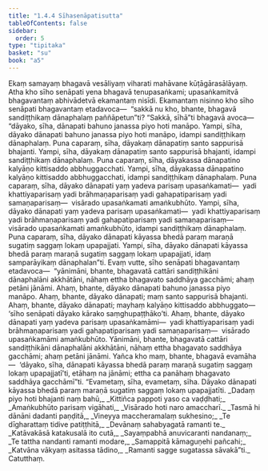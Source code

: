 ```yaml
---
title: "1.4.4 Sīhasenāpatisutta"
tableOfContents: false
sidebar:
  order: 5
type: "tipitaka"
basket: "su"
book: "a5"
---
```



<DynamicBreadcrumb />

<Division number="34" book="a5" bookNo="16" page="32">

<Paragraph number="172" book="a5">
Ekaṃ samayaṃ bhagavā vesāliyaṃ viharati mahāvane kūṭāgārasālāyaṃ. Atha kho sīho senāpati yena bhagavā tenupasaṅkami; upasaṅkamitvā bhagavantaṃ abhivādetvā ekamantaṃ nisīdi. Ekamantaṃ nisinno kho sīho senāpati bhagavantaṃ etadavoca—  “sakkā nu kho, bhante, bhagavā sandiṭṭhikaṃ dānaphalaṃ paññāpetun”ti?
</Paragraph>

<Paragraph number="173" book="a5">
“Sakkā, sīhā”ti bhagavā avoca—  “dāyako, sīha, dānapati bahuno janassa piyo hoti manāpo. Yampi, sīha, dāyako dānapati bahuno janassa piyo hoti manāpo, idampi sandiṭṭhikaṃ dānaphalaṃ.
</Paragraph>

<Paragraph number="174" book="a5">
Puna caparaṃ, sīha, dāyakaṃ dānapatiṃ santo sappurisā bhajanti. Yampi, sīha, dāyakaṃ dānapatiṃ santo sappurisā bhajanti, idampi sandiṭṭhikaṃ dānaphalaṃ.
</Paragraph>

<Paragraph number="175" book="a5">
Puna caparaṃ, sīha, dāyakassa dānapatino kalyāṇo kittisaddo abbhuggacchati. Yampi, sīha, dāyakassa dānapatino kalyāṇo kittisaddo abbhuggacchati, idampi sandiṭṭhikaṃ dānaphalaṃ.
</Paragraph>

<Paragraph number="176" book="a5">
Puna caparaṃ, sīha, dāyako dānapati yaṃ yadeva parisaṃ upasaṅkamati—  yadi khattiyaparisaṃ yadi brāhmaṇaparisaṃ yadi gahapatiparisaṃ yadi samaṇaparisaṃ—  visārado upasaṅkamati amaṅkubhūto. Yampi, sīha, dāyako dānapati yaṃ yadeva parisaṃ upasaṅkamati—  yadi khattiyaparisaṃ yadi brāhmaṇaparisaṃ yadi gahapatiparisaṃ yadi samaṇaparisaṃ—  visārado upasaṅkamati amaṅkubhūto, idampi sandiṭṭhikaṃ dānaphalaṃ.
</Paragraph>

<Paragraph number="177" book="a5">
Puna caparaṃ, sīha, dāyako dānapati kāyassa bhedā paraṃ maraṇā sugatiṃ saggaṃ lokaṃ upapajjati. Yampi, sīha, dāyako dānapati kāyassa bhedā paraṃ maraṇā sugatiṃ saggaṃ lokaṃ upapajjati, idaṃ samparāyikaṃ dānaphalan”ti.
</Paragraph>

<Paragraph number="178" book="a5">
Evaṃ vutte, sīho senāpati bhagavantaṃ etadavoca—  “yānimāni, bhante, bhagavatā cattāri sandiṭṭhikāni dānaphalāni akkhātāni, nāhaṃ ettha bhagavato saddhāya gacchāmi; ahaṃ petāni jānāmi. Ahaṃ, bhante, dāyako dānapati bahuno janassa piyo manāpo. Ahaṃ, bhante, dāyako dānapati; maṃ santo sappurisā bhajanti. Ahaṃ, bhante, dāyako dānapati; mayhaṃ kalyāṇo kittisaddo abbhuggato—  ‘sīho senāpati dāyako kārako saṃghupaṭṭhāko’ti. Ahaṃ, bhante, dāyako dānapati yaṃ yadeva parisaṃ upasaṅkamāmi—  yadi khattiyaparisaṃ yadi brāhmaṇaparisaṃ yadi gahapatiparisaṃ yadi samaṇaparisaṃ—  visārado upasaṅkamāmi amaṅkubhūto. Yānimāni, bhante, bhagavatā cattāri sandiṭṭhikāni dānaphalāni akkhātāni, nāhaṃ ettha bhagavato saddhāya gacchāmi; ahaṃ petāni jānāmi. Yañca kho maṃ, bhante, bhagavā evamāha—  ‘dāyako, sīha, dānapati kāyassa bhedā paraṃ maraṇā sugatiṃ saggaṃ lokaṃ upapajjatī’ti, etāhaṃ na jānāmi; ettha ca panāhaṃ bhagavato saddhāya gacchāmī”ti. “Evametaṃ, sīha, evametaṃ, sīha. Dāyako dānapati kāyassa bhedā paraṃ maraṇā sugatiṃ saggaṃ lokaṃ upapajjatīti.
</Paragraph>

<Paragraph number="179" type="verses" book="a5">
_Dadaṃ piyo hoti bhajanti naṃ bahū,_  
_Kittiñca pappoti yaso ca vaḍḍhati;_  
_Amaṅkubhūto parisaṃ vigāhati,_  
_Visārado hoti naro amaccharī._  

</Paragraph>

<Paragraph number="180" type="verses" book="a5">
_Tasmā hi dānāni dadanti paṇḍitā,_  
_Vineyya maccheramalaṃ sukhesino;_  
_Te dīgharattaṃ tidive patiṭṭhitā,_  
_Devānaṃ sahabyagatā ramanti te._  

</Paragraph>

<Paragraph number="181" type="verses" book="a5">
_Katāvakāsā katakusalā ito cutā,_  
_Sayaṃpabhā anuvicaranti nandanaṃ;_  
_Te tattha nandanti ramanti modare,_  
_Samappitā kāmaguṇehi pañcahi;_  
_Katvāna vākyaṃ asitassa tādino,_  
_Ramanti sagge sugatassa sāvakā”ti._  


</Paragraph>
</Division>

<Paragraph number="182" type="center" book="a5">
Catutthaṃ.
</Paragraph>